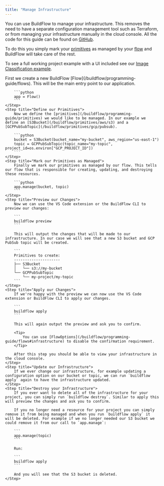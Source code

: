 ```yaml
---
title: "Manage Infrastructure"
---
```


You can use BuildFlow to manage your infrastructure. This removes the need to have a separate configuration management tool such as Terraform, or from managing your infrastructure manually in the cloud console.
All the code for this guide can be found on [GitHub](https://github.com/launchflow/buildflow-samples/tree/main/managed-resources).

To do this you simply mark your [primitives](/buildflow/programming-guide/primitives) as managed by your [flow](/buildflow/programming-guide/flows) and BuildFlow will take care of the rest.

To see a full working project example with a UI included see our [Image Classification example](/buildflow/examples/image-classification).

<Steps>
    <Step title="Initialize Flow">
        First we create a new BuildFlow [Flow](/buildflow/programming-guide/flows). This will be the main entry point to our application.

        ```python
        app = Flow()
        ```
    </Step>
    <Step title="Define our Primitives">
        Now we define the [primitives](/buildflow/programming-guide/primitives) we would like to be managed. In our example we define an [S3Bucket](/buildflow/primitives/aws/s3) and a [GCPPubSubTopic](/buildflow/primitives/gcp/pubsub).

        ```python
        bucket = S3Bucket(bucket_name="my-bucket", aws_region="us-east-1")
        topic = GCPPubSubTopic(topic_name="my-topic", project_id=os.environ["GCP_PROJECT_ID"])
        ```
    </Step>
    <Step title="Mark our Primitives as Managed">
        Finally we mark our primitives as managed by our flow. This tells our flow that is responsible for creating, updating, and destroying these resources.

        ```python
        app.manage(bucket, topic)
        ```
    </Step>
    <Step title="Preview our Changes">
        Now we can use the VS Code extension or the BuildFlow CLI to preview our changes:

        ```
        buildflow preview
        ```

        This will output the changes that will be made to our infrastructure. In our case we will see that a new S3 bucket and GCP PubSub topic will be created.

        ```
        Primitives to create:
        ---------------------
        ├── S3Bucket
        │   └── s3://my-bucket
        └── GCPPubSubTopic
            └── my-project/my-topic
        ```
    </Step>
    <Step title="Apply our Changes">
        If we're happy with the preview we can now use the VS Code extension or BuildFlow CLI to apply our changes.

        ```
        buildflow apply
        ```

        This will again output the preview and ask you to confirm.

        <Tip>
            You can use [FlowOptions](/buildflow/programming-guide/flows#infrastructure) to disable the confirmation requirement.
        </Tip>

        After this step you should be able to view your infrastructure in the cloud console.
    </Step>
    <Step title="Update our Infrastructure">
        If we ever change our infrastructure, for example updating a configuration option on our bucket or topic, we can run `buildflow apply` again to have the infrastructure updated.
    </Step>
    <Step title="Destroy your Infrastructure">
        If you ever want to delete all of the infrastructure for your project, you can simply run `buildflow destroy`. Similar to apply this will preview the changes and ask you to confirm.

        If you no longer need a resource for your project you can simply remove it from being managed and when you run `buildflow apply` it will be deleted. For example if we no longer needed our S3 bucket we could remove it from our call to `app.manage`:

        ```
        app.manage(topic)    
        ```

        Run:

        ```
        buildflow apply
        ```

        And you will see that the S3 bucket is deleted.
    </Step>
</Steps>
